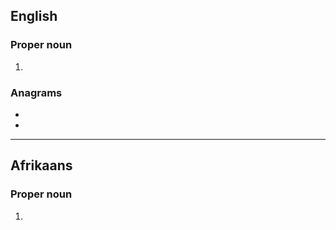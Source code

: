 {{also|deut|Deut}}
==English==

===Proper noun===
{{en-proper noun}}

# {{abbreviation of|Deuteronomy|lang=en}}

===Anagrams===
* {{l|en|duet}}
* {{l|en|'tude}}

----

==Afrikaans==

===Proper noun===
{{af-proper noun}}

# {{lb|af|biblical}} {{abbreviation of|lang=af|Deuteronomium}}